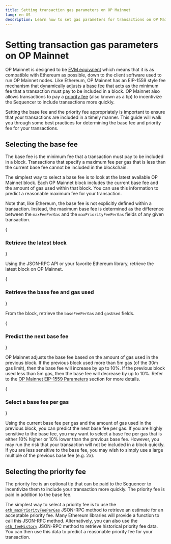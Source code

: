 ```yaml
---
title: Setting transaction gas parameters on OP Mainnet
lang: en-US
description: Learn how to set gas parameters for transactions on OP Mainnet.
---
```



# Setting transaction gas parameters on OP Mainnet

OP Mainnet is designed to be [EVM equivalent](https://web.archive.org/web/20231127160757/https://medium.com/ethereum-optimism/introducing-evm-equivalence-5c2021deb306) which means that it is as compatible with Ethereum as possible, down to the client software used to run OP Mainnet nodes.
Like Ethereum, OP Mainnet has an EIP-1559 style fee mechanism that dynamically adjusts a [base fee](https://ethereum.org/en/developers/docs/gas/#base-fee) that acts as the minimum fee that a transaction must pay to be included in a block.
OP Mainnet also allows transactions to pay a [priority fee](https://ethereum.org/en/developers/docs/gas/#priority-fee) (also known as a tip) to incentivize the Sequencer to include transactions more quickly.

Setting the base fee and the priority fee appropriately is important to ensure that your transactions are included in a timely manner.
This guide will walk you through some best practices for determining the base fee and priority fee for your transactions.

## Selecting the base fee

The base fee is the minimum fee that a transaction must pay to be included in a block.
Transactions that specify a maximum fee per gas that is less than the current base fee cannot be included in the blockchain.

The simplest way to select a base fee is to look at the latest available OP Mainnet block.
Each OP Mainnet block includes the current base fee and the amount of gas used within that block.
You can use this information to predict a reasonable maximum fee for your transaction.

Note that, like Ethereum, the base fee is not explicitly defined within a transaction.
Instead, the maximum base fee is determined as the difference between the `maxFeePerGas` and the `maxPriorityFeePerGas` fields of any given transaction.

<Steps>

{<h3>Retrieve the latest block</h3>}

Using the JSON-RPC API or your favorite Ethereum library, retrieve the latest block on OP Mainnet.

{<h3>Retrieve the base fee and gas used</h3>}

From the block, retrieve the `baseFeePerGas` and `gasUsed` fields.

{<h3>Predict the next base fee</h3>}

OP Mainnet adjusts the base fee based on the amount of gas used in the previous block.
If the previous block used more than 5m gas (of the 30m gas limit), then the base fee will increase by up to 10%.
If the previous block used less than 5m gas, then the base fee will decrease by up to 10%.
Refer to the [OP Mainnet EIP-1559 Parameters](/chain/differences#eip-1559-parameters) section for more details.

{<h3>Select a base fee per gas</h3>}

Using the current base fee per gas and the amount of gas used in the previous block, you can predict the next base fee per gas.
If you are highly sensitive to the base fee, you may want to select a base fee per gas that is either 10% higher or 10% lower than the previous base fee.
However, you may run the risk that your transaction will not be included in a block quickly.
If you are less sensitive to the base fee, you may wish to simply use a large multiple of the previous base fee (e.g. 2x).

</Steps>

## Selecting the priority fee

The priority fee is an optional tip that can be paid to the Sequencer to incentivize them to include your transaction more quickly.
The priority fee is paid in addition to the base fee.

The simplest way to select a priority fee is to use the [`eth_maxPriorityFeePerGas`](https://docs.alchemy.com/reference/eth-maxpriorityfeepergas) JSON-RPC method to retrieve an estimate for an acceptable priority fee.
Many Ethereum libraries will provide a function to call this JSON-RPC method.
Alternatively, you can also use the [`eth_feeHistory`](https://docs.alchemy.com/reference/eth-feehistory) JSON-RPC method to retrieve historical priority fee data.
You can then use this data to predict a reasonable priority fee for your transaction.
